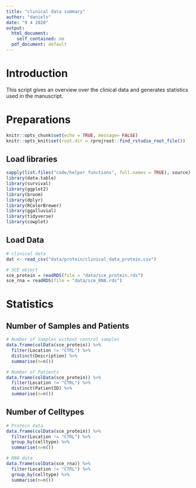 ```yaml
---
title: "clinical data summary"
author: "daniels"
date: "9 4 2020"
output:
  html_document: 
    self_contained: no
  pdf_document: default
---
```


# Introduction
This script gives an overview over the clinical data and generates statistics used in the manuscript.

# Preparations

```r
knitr::opts_chunk$set(echo = TRUE, message= FALSE)
knitr::opts_knit$set(root.dir = rprojroot::find_rstudio_root_file())
```

## Load libraries

```r
sapply(list.files("code/helper_functions", full.names = TRUE), source)
library(data.table)
library(survival)
library(ggplot2)
library(broom)
library(dplyr)
library(RColorBrewer)
library(ggalluvial)
library(tidyverse)
library(cowplot)
```

## Load Data

```r
# clinical data
dat <- read_csv("data/protein/clinical_data_protein.csv")

# SCE object
sce_protein = readRDS(file = "data/sce_protein.rds")
sce_rna = readRDS(file = "data/sce_RNA.rds")
```

# Statistics

## Number of Samples and Patients

```r
# Number of Samples without control samples
data.frame(colData(sce_protein)) %>%
  filter(Location != "CTRL") %>%
  distinct(Description) %>%
  summarise(n=n())

# Number of Patients
data.frame(colData(sce_protein)) %>%
  filter(Location != "CTRL") %>%
  distinct(PatientID) %>%
  summarise(n=n())
```

## Number of Celltypes

```r
# Protein data
data.frame(colData(sce_protein)) %>%
  filter(Location != "CTRL") %>%
  group_by(celltype) %>%
  summarise(n=n())

# RNA data
data.frame(colData(sce_rna)) %>%
  filter(Location != "CTRL") %>%
  group_by(celltype) %>%
  summarise(n=n())
```


